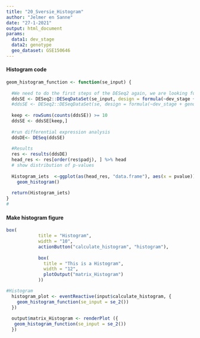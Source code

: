 ```yaml
---
title: "20_Sversie_Histogram"
author: "Jelmer en Sanne"
date: "27-1-2021"
output: html_document
params:
  data1: dev_stage
  data2: genotype
  geo_dataset: GSE150646
---
```



#### Histogram code
```r
geom_histogram_function <- function(se_input) {
  
  #We need to do the first steps of the DESeq2 again, we are looking for a solution to make this easier
  ddsSE <- DESeq2::DESeqDataSet(se_input, design = formula(~dev_stage + genotype))
  #ddsSE <- DESeq2::DESeqDataSet(se, design = formula(~dev_stage + genotype))
  
  keep <- rowSums(counts(ddsSE)) >= 10
  ddsSE <- ddsSE[keep,]
  
  #run differential expression analysis
  ddsDE<- DESeq(ddsSE)
  
  #Results
  res <- results(ddsDE)
  head_res <- res[order(res$padj), ] %>% head
  # show distribution of p-values
  
  Histogram_iets  <-ggplot(as(head_res, "data.frame"), aes(x = pvalue)) +
    geom_histogram()
  
  return(Histogram_iets)
}
#
```


#### Make histogram figure
```r
box(
            title = "Histogram",
            width = "10",
            actionButton("calculate_histogram", "histogram"),
            
            box(
              title = "This is a Histogram",
              width = "12",
              plotOutput("matrix_Histogram")
            ))
```

```r
#Histogram
  histogram_plot <- eventReactive(input$calculate_histogram, {
    geom_histogram_function(se_input = se_2())
  })
  
  output$matrix_Histogram <- renderPlot ({
   geom_histogram_function(se_input = se_2())
  })
```

